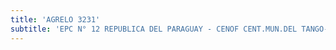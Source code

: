 ```yaml
---
title: 'AGRELO 3231'
subtitle: 'EPC N° 12 REPUBLICA DEL PARAGUAY - CENOF CENT.MUN.DEL TANGO-ESC.PRIM.12/06'
---
```


#
